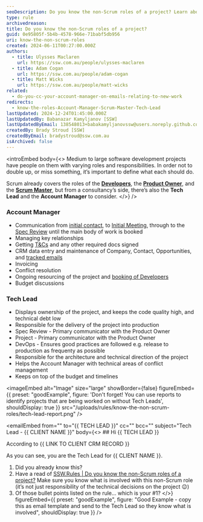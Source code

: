 ```yaml
---
seoDescription: Do you know the non-Scrum roles of a project? Learn about Account Manager and Tech Lead responsibilities beyond Scrum framework.
type: rule
archivedreason:
title: Do you know the non-Scrum roles of a project?
guid: 0e95805f-5b4b-4578-966e-71babf5db956
uri: know-the-non-scrum-roles
created: 2024-06-11T00:27:00.000Z
authors:
  - title: Ulysses Maclaren
    url: https://ssw.com.au/people/ulysses-maclaren
  - title: Adam Cogan
    url: https://ssw.com.au/people/adam-cogan
  - title: Matt Wicks
    url: https://ssw.com.au/people/matt-wicks
related:
  - do-you-cc-your-account-manager-on-emails-relating-to-new-work
redirects:
  - know-the-roles-Account-Manager-Scrum-Master-Tech-Lead
lastUpdated: 2024-12-24T01:45:00.000Z
lastUpdatedBy: Babanazar Kamyljanov [SSW]
lastUpdatedByEmail: 138548013+babakamyljanovssw@users.noreply.github.com
createdBy: Brady Stroud [SSW]
createdByEmail: bradystroud@ssw.com.au
isArchived: false
---
```


<introEmbed
  body={<>
Medium to large software development projects have people on them with varying roles and responsibilities. In order not to double up, or miss something, it’s important to define what each should do.

Scrum already covers the roles of the **[Developers](https://www.youtube.com/watch?v=vLqCkj0PvtE)**, the **[Product Owner](/do-you-know-the-how-to-be-a-good-product-owner)**, and the **[Scrum Master](/the-team-do-you-help-your-scrum-master-not-scrummaster-protect-and-serve-the-team)**, but from a consultancy’s side, there’s also the **Tech Lead** and the **Account Manager** to consider.
  </>}
/>
### Account Manager

* Communication from [initial contact](/do-you-manage-your-inbound-leads-effectively), to [Initial Meeting](/meetings-do-you-know-the-agenda-for-the-initial-meeting), through to the [Spec Review](/rules-to-better-specification-reviews) until the main body of work is booked
* Managing key relationships
* Getting [T&Cs](https://www.ssw.com.au/ssw/Standards/Forms/ConsultingOrderTermsConditions.aspx) and any other required docs signed
* CRM data entry and maintenance of Company, Contact, Opportunities, and [tracked emails](/track-important-emails)
* Invoicing
* Conflict resolution
* Ongoing resourcing of the project and [booking of Developers](/scheduling-do-you-know-how-to-book-developers-for-a-project)
* Budget discussions

### Tech Lead

* Displays ownership of the project, and keeps the code quality high, and technical debt low
* Responsible for the delivery of the project into production
* Spec Review - Primary communicator with the Product Owner
* Project - Primary communicator with the Product Owner
* DevOps - Ensures good practices are followed e.g. release to production as frequenty as possible
* Responsible for the architecture and technical direction of the project
* Helps the Account Manager with technical areas of conflict management
* Keeps on top of the budget and timelines

<imageEmbed
  alt="Image"
  size="large"
  showBorder={false}
  figureEmbed={{
    preset: "goodExample",
    figure: 'Don\'t forget! You can use reports to identify projects that are being worked on without Tech Leads',
    shouldDisplay: true
  }}
  src="/uploads/rules/know-the-non-scrum-roles/tech-lead-report.png"
/>

<emailEmbed
  from=""
  to="&#123;&#123; TECH LEAD &#125;&#125;"
  cc=""
  bcc=""
  subject="Tech Lead - &#123;&#123; CLIENT NAME &#125;&#125;"
  body={<>
    ## Hi &#123;&#123; TECH LEAD &#125;&#125;

According to &#123;&#123; LINK TO CLIENT CRM RECORD &#125;&#125;

As you can see, you are the Tech Lead for &#123;&#123; CLIENT NAME &#125;&#125;.

1. Did you already know this?
2. Have a read of [SSW.Rules | Do you know the non-Scrum roles of a project?](/know-the-non-scrum-roles) Make sure you know what is involved with this non-Scrum role (it’s not just responsibility of the technical decisions on the project 😉)
3. Of those bullet points listed on the rule… which is your #1?
  </>}
  figureEmbed={{
    preset: "goodExample",
    figure: "Good Example - copy this as email template and send to the Tech Lead so they know what is involved",
    shouldDisplay: true
  }}
/>
